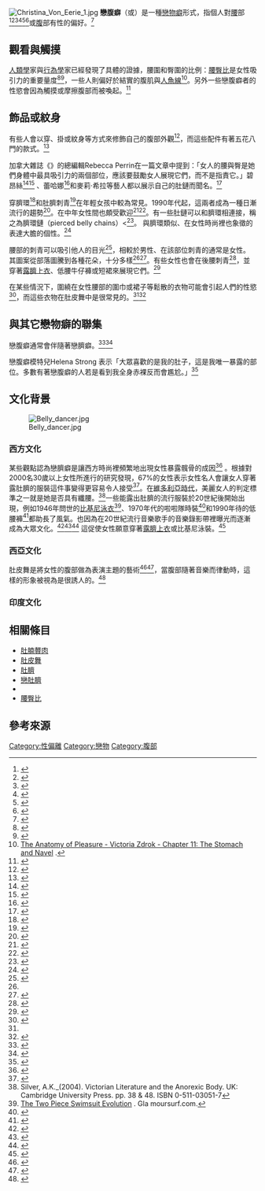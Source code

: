 [[File:Christina_Von_Eerie_1.jpg|thumb]]
'''戀腹癖'''（{{lang-en|alvinolagnia}}或{{lang|en|belly fetish}}）是一種[[戀物癖|戀物癖]]形式，指個人對[[腰|腰]]部<ref>{{cite web|title=CRM 397 : Sex Offences|url=http://criminology.missouristate.edu/assets/criminology/CRM_397-899_Fall_2013_Syllabus.pdf|website=criminology.missouristate.edu|accessdate=8 July 2014|deadurl=yes|archiveurl=https://web.archive.org/web/20140714171709/http://criminology.missouristate.edu/assets/criminology/CRM_397-899_Fall_2013_Syllabus.pdf|archivedate=2014年7月14日}}</ref><ref>{{cite web|last1=Rosalyn Sternberg|title=Understanding Sexual Fetishes And Paraphilias|url=http://kinseyconfidential.org/sexual-fetish-blog-post/|website=kinseyconfidential.org|accessdate=8 July 2014|archive-url=https://web.archive.org/web/20170304191119/https://kinseyconfidential.org/sexual-fetish-blog-post/|archive-date=2017-03-04|dead-url=yes}}</ref><ref>{{cite book|last1=John Curra|title=The Relativity of Deviance_(Google eBook)|date=8 May 2013|publisher=SAGE Publications|url=https://books.google.com/books?id=mbCNAQAAQBAJ&pg=PT188&lpg=PT188&dq=Alvinolagnia&source=bl&ots=w7wrAusLzs&sig=6xBuhyWAkNTYvAU03lycNolfmmU&hl=en&sa=X&ei=yNm7U_zFEMz68QWvlYHQAg&ved=0CCsQ6AEwAzgU#v=onepage&q=Alvinolagnia&f=false|accessdate=8 July 2014}}</ref><ref>{{cite book|last1=Ian Kerner PhD and Steph Auteri|title=Good in Bed Guide to 52 Weeks of Amazing Sex|publisher=Good in Bed Guides|isbn=0984322159|page=221|accessdate=6 July 2014|url=https://books.google.com/books?id=QrrJqyrEWzMC&pg=PA221&dq=Alvinolagnia&hl=en&sa=X&ei=8N-7U9SLBM6m8AWshoKIBg&ved=0CDgQ6AEwBQ#v=onepage&q=Alvinolagnia&f=false}}</ref><ref>{{cite web|last1=Susan Scutti|title=The Museum Of Sex Will Teach You About Your Sexual Nature And Possible Fetishes|url=http://www.medicaldaily.com/museum-sex-will-teach-you-about-your-sexual-nature-and-possible-fetishes-287978|website=medicaldaily.com|accessdate=6 July 2014|archive-date=2014-07-14|archive-url=https://web.archive.org/web/20140714230807/http://www.medicaldaily.com/museum-sex-will-teach-you-about-your-sexual-nature-and-possible-fetishes-287978|dead-url=no}}</ref><ref>{{cite news|last1=SEX AND LOVE EDITOR|title=Dirty Sex Dictionary|url=http://cltampa.com/dailyloaf/archives/2012/09/16/dirty-sex-dictionary#.VbKSNPmqqkq|accessdate=24 July 2015|agency=DAILY LOAF|date=Sep 16, 2012|archive-date=2015-07-19|archive-url=https://web.archive.org/web/20150719134038/http://cltampa.com/dailyloaf/archives/2012/09/16/dirty-sex-dictionary#.VbKSNPmqqkq|dead-url=no}}</ref>或[[腹|腹]]部有性的偏好。<ref>{{cite book|last1=Paul Convery|title=Inkhorn's Erotonomicon: An Advanced Sexual Vocabulary for Verbivores and Vulgarians, Volume 1|date=2012|publisher=Troubador Publishing Ltd|isbn=1780883153|page=13|url=https://books.google.com/books?id=AZfayFbCEzEC&pg=PA13&dq=alvinolagnia&hl=en&sa=X&ei=XuO4U9v6F8u4uATzkIHoCg&ved=0CCYQ6AEwAg#v=onepage&q=alvinolagnia&f=false|accessdate=6 July 2014}}</ref>

==觀看與觸摸==
[[人類學|人類學]]家與[[行為主義|行為學]]家已經發現了具體的證據，腰圍和臀圍的比例：[[腰臀比|腰臀比]]是女性吸引力的重要量度<ref>{{cite journal |doi=10.1037/0022-3514.65.2.293 |author=Singh D |title=Adaptive significance of female physical attractiveness: role of waist-to-hip ratio |url=https://archive.org/details/sim_journal-of-personality-and-social-psychology_1993-08_65_2/page/293 |journal=J Pers Soc Psychol |volume=65 |issue=2 |pages=293–307 |date=August 1993 |pmid=8366421}}</ref><ref>{{cite journal|journal=Ethology and Sociobiology |last=Singh |first=Devendra |author2=Young, Robert K. |date=2001-06-27 |title=Body Weight, Waist-to-Hip Ratio, Breasts, and Hips: Role in Judgments of Female Attractiveness and Desirability for Relationships |volume=16 |issue=6 |pages=483–507 |url=http://web.missouri.edu/~rouderj/3010/readings/Singh.pdf |doi=10.1016/0162-3095(95)00074-7 |format=PDF |deadurl=yes |archiveurl=https://web.archive.org/web/20111107191849/http://web.missouri.edu/~rouderj/3010/readings/Singh.pdf |archivedate=2011-11-07 }}</ref>，一些人則偏好於結實的腹肌與[[人魚線|人魚線]]<ref>[https://books.google.com/books?id=Cx62zwSwbcsC&dq=anatomy+of+pleasure&q=navel#v=snippet&q=navel&f=false The Anatomy of Pleasure - Victoria Zdrok - Chapter 11: The Stomach and Navel] {{Wayback|url=https://books.google.com/books?id=Cx62zwSwbcsC&dq=anatomy+of+pleasure&q=navel#v=snippet&q=navel&f=false |date=20170219183635 }}.</ref>。另外一些戀腹癖者的性慾會因為觸摸或摩擦腹部而被喚起。<ref>{{cite news|last1=PALLAVI TYAGI|title=Most pleasurable moan zones!|url=http://timesofindia.indiatimes.com/life-style/relationships/man-woman/Most-pleasurable-moan-zones/pmredirectshow/3599131.cms?curpg=2|accessdate=25 July 2015|work=Times of India|date=Jul 31, 2012|archive-date=2018-09-10|archive-url=https://web.archive.org/web/20180910174737/https://timesofindia.indiatimes.com/life-style/relationships/man-woman/Most-pleasurable-moan-zones/pmredirectshow/3599131.cms?curpg=2|dead-url=no}}</ref>

==飾品或紋身==



有些人會以穿{{link-en|臍環|navel piercing}}、掛{{link-en|肚鏈|belly chain}}或紋身等方式來修飾自己的腹部外觀<ref>{{cite web|last1=Amy Devan|title=Sari Gone West: 4 Innovative Ways to Style a Classic|url=http://www.india.com/lifestyle/sari-gone-west-4-innovative-ways-to-style-a-classic-660371/|website=india.com|accessdate=29 May 2016|archive-date=2016-09-28|archive-url=https://web.archive.org/web/20160928004649/http://www.india.com/lifestyle/sari-gone-west-4-innovative-ways-to-style-a-classic-660371/|dead-url=no}}</ref>，而這些配件有著五花八門的款式。<ref name ="ind">{{cite news|title=Rocked the body chain yet?|url=http://timesofindia.indiatimes.com/life-style/fashion/trends/Rocked-the-body-chain-yet/articleshow/47513898.cms|accessdate=29 May 2016|work=The Times of India|date=Jun 19, 2015|archive-date=2016-09-02|archive-url=https://web.archive.org/web/20160902071732/http://timesofindia.indiatimes.com/Life-Style/Fashion/Trends/Rocked-the-body-chain-yet/articleshow/47513898.cms|dead-url=no}}</ref>

加拿大雜誌《{{link-en|Flare|Flare_(magazine)}}》的總編輯Rebecca Perrin在一篇文章中提到：「女人的腰與臀是她們身體中最具吸引力的兩個部位，應該要鼓勵女人展現它們，而不是指責它。」碧昂絲<ref>{{cite news|last1=Madeline Boardman|title=Beyonce’s ‘Life Is But A Dream’: Singer’s Belly Chain Is The Unsung Hero Of New Documentary|url=http://www.huffingtonpost.com/entry/beyonce-life-is-but-a-dream-belly-chain_n_2670903.html?section=india|accessdate=29 May 2016|work=The Huffington Post|date=Feb 13, 2013|archive-date=2016-08-11|archive-url=https://web.archive.org/web/20160811102232/http://www.huffingtonpost.com/entry/beyonce-life-is-but-a-dream-belly-chain_n_2670903.html?section=india|dead-url=no}}</ref><ref>{{cite news|last1=Kat Stoeffel|title=GQ Put Beyoncé in a Belly Chain|url=http://nymag.com/thecut/2013/01/gq-put-beyonc-in-a-belly-chain.html|accessdate=29 May 2016|work=NYMAG.COM|date=January 9, 2013|archive-date=2016-08-04|archive-url=https://web.archive.org/web/20160804231655/http://nymag.com/thecut/2013/01/gq-put-beyonc-in-a-belly-chain.html|dead-url=no}}</ref> 、蕾哈娜<ref name="ch">{{cite news|title=About Those Blingy Body Chains ...|url=http://stylenews.people.com/style/2012/07/25/rihanna-miley-cyrus-body-chains/|accessdate=29 May 2016|work=People|date=September 25, 2012}}{{Dead link|date=2018年6月 |bot=InternetArchiveBot |fix-attempted=no }}</ref>和麥莉·希拉等藝人都以展示自己的肚鏈而聞名。<ref>{{cite web|last1=Rebecca Perrin|title=Great or Gauche: Belly chains|url=http://o.canada.com/life/fashion-beauty/great-or-gauche-belly-chains|website=o.canada.com|accessdate=29 May 2016|archive-date=2016-08-21|archive-url=https://web.archive.org/web/20160821070938/http://o.canada.com/life/fashion-beauty/great-or-gauche-belly-chains|dead-url=no}}</ref> 

穿臍環<ref>{{cite book |url=https://books.google.com/books?id=hRHUOxramGEC&dq=navel+ring+saree&q=navel#v=snippet&q=navel&f=false |title=Designing Clothes: Culture and Organization of the Fashion Industry |author=Veronica Manlow |publisher=Transaction Publishers |year=2009 |page=53 |isbn=9781412810555 |accessdate=9 December 2015 |quote=Recently we've seen an emphasis in women's clothing on the hips and abdomen—low rise pants, halter tops, and even rings and jewels for the navel. |archive-date=2019-08-22 |archive-url=https://web.archive.org/web/20190822104211/https://books.google.com/books?id=hRHUOxramGEC&dq=navel+ring+saree&q=navel#v=snippet&q=navel&f=false |dead-url=no }}<!-- assumes that navel rings require piercing --></ref>和肚臍刺青<ref>{{cite book |url=https://books.google.com/books?id=if6_kBbJlCcC&pg=PA327&dq=drew+barrymore+navel+tattoo&hl=en&ei=1PVtTs7zJYHegQeBwY2tAg&sa=X&oi=book_result&ct=result&resnum=1&ved=0CDIQ6AEwAA#v=snippet&q=navel&f=false |title=Rhetorics of Display |author=Lawrence J. Prelli |publisher=University of South Carolina Press |year=2006 |isbn=9781570036194 |page=327 |access-date=2017-03-09 |archive-date=2019-08-19 |archive-url=https://web.archive.org/web/20190819200755/https://books.google.com/books?id=if6_kBbJlCcC&pg=PA327&dq=drew+barrymore+navel+tattoo&hl=en&ei=1PVtTs7zJYHegQeBwY2tAg&sa=X&oi=book_result&ct=result&resnum=1&ved=0CDIQ6AEwAA#v=snippet&q=navel&f=false |dead-url=no }}</ref>在年輕女孩中較為常見。1990年代起，這兩者成為一種日漸流行的趨勢<ref>{{cite book |url=https://books.google.com/books?id=q6FI2czFz6MC&pg=PA224&dq=belly+button+fetish&hl=en&ei=8N3WTq_yOefz0gG83pnLDQ&sa=X&oi=book_result&ct=result&resnum=6&ved=0CEUQ6AEwBTgU#v=onepage&q=belly%20button%20fetish&f=false |title=The Greenwood Encyclopedia of Clothing Through World History: 1801 to the present |author=Jill Condra |publisher=Greenwood Publishing Group |year=2008 |isbn=9780313336652 |page=224 |access-date=2017-03-09 |archive-date=2019-08-15 |archive-url=https://web.archive.org/web/20190815071844/https://books.google.com/books?id=q6FI2czFz6MC&pg=PA224&dq=belly+button+fetish&hl=en&ei=8N3WTq_yOefz0gG83pnLDQ&sa=X&oi=book_result&ct=result&resnum=6&ved=0CEUQ6AEwBTgU#v=onepage&q=belly%20button%20fetish&f=false |dead-url=no }}</ref>。在中年女性間也頗受歡迎<ref>{{cite news|author=Cindy Sigler Dagnan|title=Guest column: What happened to modesty?|url=http://www.joplinglobe.com/editorial/x212148869/Guest-column-What-happened-to-modesty|accessdate=16 March 2012|newspaper=The Joplin Globe|date=16 August 2008|archive-date=2013-01-16|archive-url=https://web.archive.org/web/20130116053614/http://www.joplinglobe.com/editorial/x212148869/Guest-column-What-happened-to-modesty|dead-url=no}}</ref><ref>{{cite news|author=Neha Kaura|title=Piercings make a fashion statement|url=http://articles.timesofindia.indiatimes.com/2012-05-20/trends/31779032_1_piercings-navel-ring-trend|accessdate=25 May 2012|newspaper=The Times of India|date=20 May 2012|archive-date=2012-07-08|archive-url=https://archive.today/20120708061845/http://articles.timesofindia.indiatimes.com/2012-05-20/trends/31779032_1_piercings-navel-ring-trend|dead-url=yes}}</ref>。有一些肚鏈可以和臍環相連接，稱之為臍環鏈（pierced belly chains）<<ref>{{cite web|title=Belly Chains are Very Popular Among Girls|url=http://daaira.com/fashion/belly-chains-are-very-popular-among-girls/|website=daiira.com|accessdate=29 May 2016|archive-date=2016-08-05|archive-url=https://web.archive.org/web/20160805153026/http://daaira.com/fashion/belly-chains-are-very-popular-among-girls/|dead-url=no}}</ref>。
與臍環類似、{{link-en|髖環|Hip piercing}}在女性時尚裡也象徵的表達大膽的個性。<ref>{{cite web|title=21 Hip Piercing Pictures with Information|url=http://www.piercingmodels.com/hip-piercing/|website=piercingmodels.com|accessdate=29 May 2016|archive-date=2016-06-07|archive-url=https://web.archive.org/web/20160607121904/http://www.piercingmodels.com/hip-piercing|dead-url=no}}</ref>

腰部的刺青可以吸引他人的目光<ref name="t">{{cite web|title=20 Super Sexy Stomach Tattoos|url=http://www.tattoosbeautiful.com/20-super-sexy-stomach-tattoos/|website=tattoosbeautiful.com|accessdate=29 May 2016|archive-date=2016-07-16|archive-url=https://web.archive.org/web/20160716133435/http://www.tattoosbeautiful.com/20-super-sexy-stomach-tattoos/|dead-url=no}}</ref>，相較於男性、在該部位刺青的通常是女性。其圖案從部落圖騰到各種花朵，十分多樣<ref name="t"/><ref>{{cite web|title=FEMININE STOMACH TATTOOS|url=http://www.inkedmag.com/feminine-stomach-tattoos/|website=inkedmag.com|accessdate=29 May 2016|archive-date=2016-07-01|archive-url=https://web.archive.org/web/20160701185253/http://www.inkedmag.com/feminine-stomach-tattoos/|dead-url=no}}</ref>。有些女性也會在後腰刺青<ref>{{cite web|title=The Tattoo redefined in India|url=http://www.desiblitz.com/content/the-tattoo-redefined-in-india|website=desiblitz.com|accessdate=29 May 2016|archive-date=2016-08-07|archive-url=https://web.archive.org/web/20160807081546/http://www.desiblitz.com/content/the-tattoo-redefined-in-india|dead-url=no}}</ref>，並穿著[[露臍上衣|露臍上衣]]、低腰牛仔褲或短裙來展現它們。<ref name="b">{{cite news|last1=SHILPA SEBASTIAN R|title=Work that belly flat|url=http://www.thehindu.com/todays-paper/tp-features/tp-metroplus/work-that-belly-flat/article8403044.ece|accessdate=29 May 2016|work=The Hindu|date=March 28, 2016|archive-date=2019-12-01|archive-url=https://web.archive.org/web/20191201020830/https://www.thehindu.com/todays-paper/tp-features/tp-metroplus/work-that-belly-flat/article8403044.ece}}</ref>

在某些情況下，圍繞在女性腰部的圍巾或裙子等鬆散的衣物可能會引起人們的性慾<ref name="way">{{cite book|last1=Neena, Veena Bidasha|title=The Way of the Belly: 8 Essential Secrets of Beauty, Sensuality, Health, Happiness, and Outrageous Fun|date=2006|publisher=Hay House, Inc|isbn=140190615X|edition=Illustrated|url=https://books.google.com/books?id=DDL_JDsdW9IC&pg=PT128&lpg=PT128&dq=belly+sexy+turn-on&source=bl&ots=pJERwXKsJ5&sig=LMvnsDr6RNFcZFiXMyDfvayTTXo&hl=en&sa=X&ved=0ahUKEwi2q_n03f7MAhWMgI8KHa9wB4gQ6AEIQDAF#v=onepage&q=belly%20sexy%20turn-on&f=false|accessdate=29 May 2016}}</ref>，而這些衣物在肚皮舞中是很常見的。<ref name="b"/><ref>{{cite news|last1=SHILPA SEBASTIAN R.|title=Celebrating the woman|url=http://www.thehindu.com/todays-paper/tp-features/tp-metroplus/celebrating-the-woman/article8390495.ece|accessdate=29 May 2016|work=The Hindu|date=March 24, 2016|archive-date=2019-12-01|archive-url=https://web.archive.org/web/20191201040342/https://www.thehindu.com/todays-paper/tp-features/tp-metroplus/celebrating-the-woman/article8390495.ece}}</ref>

==與其它戀物癖的聯集==
戀腹癖通常會伴隨著戀臍癖。<ref name="anil">{{cite book|last1=Aggrawal|first1=Anil|title=Forensic and medico-legal aspects of sexual crimes and unusual sexual practices|date=2009|publisher=CRC Press|location=Boca Raton, FL|isbn=1420043099|page=121|url=https://books.google.com/books?id=uNkNhPZQprcC&printsec=frontcover&dq=alvinophilia&hl=en&sa=X&ei=dcyTU_OOAce2uASS8YDADw&ved=0CDkQ6AEwAw#v=onepage&q=navel&f=false|accessdate=6 July 2014}}</ref><ref>{{cite book|last1=Viren Swami, Adrian Furnham|title=The Psychology of Physical Attraction|date=2008|publisher=Routledge|location=Indiana University|isbn=0415422507|page=134|url=https://books.google.com/books?id=S83fAAAAMAAJ&q=alvinolagnia&dq=alvinolagnia&hl=en&sa=X&ei=XuO4U9v6F8u4uATzkIHoCg&ved=0CEEQ6AEwBw|access-date=2017-03-09|archive-date=2019-05-20|archive-url=https://web.archive.org/web/20190520181804/https://books.google.com/books?id=S83fAAAAMAAJ&q=alvinolagnia&dq=alvinolagnia&hl=en&sa=X&ei=XuO4U9v6F8u4uATzkIHoCg&ved=0CEEQ6AEwBw|dead-url=no}}</ref> 

戀腹癖模特兒Helena Strong 表示「大眾喜歡的是我的肚子，這是我唯一暴露的部位。多數有著戀腹癖的人若是看到我全身赤裸反而會尷尬。」<ref>{{cite news|last1=Rick Lax|title=FROM OVEREATERS TO TATTED TARTS, THESE LOCAL MODELS AREN’T THE USUAL RUNWAY QUEENS|url=http://www.lasvegasweekly.com/as-we-see-it/weekly-qa/2012/jun/06/overeaters-tatted-tarts-these-local-models-arent-u/|accessdate=23 May 2016|work=Las Vegas Weekly|date=Jun 6, 2012|archive-date=2016-06-10|archive-url=https://web.archive.org/web/20160610161706/http://lasvegasweekly.com/as-we-see-it/weekly-qa/2012/jun/06/overeaters-tatted-tarts-these-local-models-arent-u/|dead-url=no}}</ref>

==文化背景==
[[File:Belly_dancer.jpg|thumb]]

===西方文化===
某些觀點認為戀臍癖是讓西方時尚裡頻繁地出現女性暴露髖骨的成因<ref>{{cite book|last1=Victor T. Cheney|title=The Sex Offenses and their Treatments: The Problem--The Solution--Commentary|date=2004|publisher=AuthorHouse|isbn=1418429511|page=135|url=https://books.google.com/books?id=hajBags19z4C&dq=Alvinolagnia&source=gbs_navlinks_s}}</ref> 
。根據{{link-en|All-Bran|All-Bran}}對2000名30歲以上女性所進行的研究發現，67%的女性表示女性名人會讓女人穿著露肚臍的服裝這件事變得更容易令人接受<ref>{{cite news|last1=Bianca London|title=Women should ditch crop tops by the age of 34_(even if they have a stomach like Gwen Stefani)|url=http://www.dailymail.co.uk/femail/article-2355711/Women-stop-wearing-clothes-stomach-age-34-according-survey-women.html|accessdate=1 August 2015|work=Daily Mail|date=July 4, 2013|archive-date=2015-12-22|archive-url=https://web.archive.org/web/20151222085922/http://www.dailymail.co.uk/femail/article-2355711/Women-stop-wearing-clothes-stomach-age-34-according-survey-women.html|dead-url=no}}</ref>。在[[維多利亞時代|維多利亞時代]]，美麗女人的判定標準之一就是她是否具有纖腰。<ref name="Silver">Silver, A.K._(2004). Victorian Literature and the Anorexic Body. UK: Cambridge University Press. pp. 38 & 48. ISBN 0-511-03051-7</ref>一些能露出肚臍的流行服裝於20世紀後開始出現，例如1946年問世的[[比基尼泳衣|比基尼泳衣]]<ref>[http://www.glamoursurf.com/articles/article/4918259/114188.htm The Two Piece Swimsuit Evolution] {{Wayback|url=http://www.glamoursurf.com/articles/article/4918259/114188.htm |date=20151117023941 }}. Gla moursurf.com.</ref>、1970年代的啦啦隊時裝<ref>{{cite book|last=Tim Delaney, Tim Madigan|title=Sports: Why People Love Them!|year=2009|publisher=University Press of America|isbn=9780761844891|page=248|url=https://books.google.com/books?id=_leJMTGB3OoC&pg=PA148&dq=cheerleader+midriff&hl=en&sa=X&ei=_wyAT--XCoTprQeL5NTrBQ&ved=0CDgQ6AEwAQ#v=onepage&q=midriff&f=false|access-date=2017-03-09|archive-date=2019-08-19|archive-url=https://web.archive.org/web/20190819060336/https://books.google.com/books?id=_leJMTGB3OoC&pg=PA148&dq=cheerleader+midriff&hl=en&sa=X&ei=_wyAT--XCoTprQeL5NTrBQ&ved=0CDgQ6AEwAQ#v=onepage&q=midriff&f=false|dead-url=no}}</ref>和1990年待的低腰褲<ref>{{cite web |url=https://books.google.com/books?id=ziUAAAAAMBAJ&dq=New+York+Magazine%E2%80%8E+Navel&source=gbs_navlinks_s |title=Navel Mauvers |work=New York |date=10 May 1993 |page=26 |accessdate=11 August 2011 |archive-date=2020-08-05 |archive-url=https://web.archive.org/web/20200805102838/https://books.google.com/books?id=ziUAAAAAMBAJ&dq=New+York+Magazine%E2%80%8E+Navel&source=gbs_navlinks_s |dead-url=no }}</ref>都助長了風氣。{{link-en|Midriff|Midriff}}也因為在20世紀流行音樂歌手的音樂錄影帶裡曝光而逐漸成為大眾文化。<ref>{{cite news|last1=Christina Anderson|title=Rihanna, Madonna And 48 More Celebrities Who Made The Midriff So Fabulous_(PHOTOS)|url=http://www.huffingtonpost.com/2012/07/18/rihanna-madonna-belly-baring-tops_n_1679503.html?ir=India&adsSiteOverride=in|accessdate=25 July 2015|work=The Huffington Post|date=18 July 2012|archive-date=2015-09-24|archive-url=https://web.archive.org/web/20150924162007/http://www.huffingtonpost.com/2012/07/18/rihanna-madonna-belly-baring-tops_n_1679503.html?ir=India&adsSiteOverride=in|dead-url=no}}</ref><ref>{{cite news|last1=DANELLE SANDOVAL|title=The 9 Best Christina Aguilera Midriff Moments From The '90s To 2000s, From Her "What A Girl Wants" Days To The "Dirrty" Era|url=http://www.bustle.com/articles/83734-the-9-best-christina-aguilera-midriff-moments-from-the-90s-to-2000s-from-her-what-a|accessdate=1 August 2015|work=BUSTLE|date=May 19, 2015|archive-date=2015-06-15|archive-url=https://web.archive.org/web/20150615020725/http://www.bustle.com/articles/83734-the-9-best-christina-aguilera-midriff-moments-from-the-90s-to-2000s-from-her-what-a|dead-url=no}}</ref><ref>{{cite web|title=Boobs, Belly & Thigh! Dissect the Sexy Anatomy Of the ACM Awards Right Here!|url=http://perezhilton.com/cocoperez/2014-04-07-acm-awards-2014-boobs-cleavage-skin-photos/?from=post|website=perezhilton.com|accessdate=29 May 2016|archive-date=2016-06-24|archive-url=https://web.archive.org/web/20160624212927/http://perezhilton.com/cocoperez/2014-04-07-acm-awards-2014-boobs-cleavage-skin-photos/?from=post|dead-url=no}}</ref>
這促使女性願意穿著[[露臍上衣|露臍上衣]]或比基尼泳裝。<ref name="g">{{cite web|title=Alvinolagnia|url=http://www.gaypopculture.com/bdsmreference/archives/fetish_dictionary/alvinolagnia.php|website=gaypopculture.com|accessdate=8 July 2014|archive-url=https://web.archive.org/web/20140714150109/http://www.gaypopculture.com/bdsmreference/archives/fetish_dictionary/alvinolagnia.php|archive-date=2014-07-14|dead-url=yes}}</ref>

===西亞文化===
肚皮舞是將女性的腹部做為表演主題的藝術<ref>{{cite web|last1=drmarkgriffiths|title=Dance encounter: A beginner’s guide to choreophila|url=https://drmarkgriffiths.wordpress.com/2013/10/02/dance-encounter-a-beginners-guide-to-choreophila/|website=drmarkgriffiths.wordpress.com|accessdate=1 August 2015|archive-date=2015-05-23|archive-url=https://web.archive.org/web/20150523003122/https://drmarkgriffiths.wordpress.com/2013/10/02/dance-encounter-a-beginners-guide-to-choreophila/|dead-url=no}}</ref><ref>{{cite news|last=Charlene Chua|title=Belly sexy dancing|url=http://news.asiaone.com/News/Latest%2BNews/Showbiz/Story/A1Story20120326-335795.html|accessdate=8 April 2012|newspaper=Asia One|date=Mar 28, 2012|archive-date=2012-03-31|archive-url=https://web.archive.org/web/20120331023645/http://news.asiaone.com/News/Latest+News/Showbiz/Story/A1Story20120326-335795.html|dead-url=no}}</ref>，當腹部隨著音樂而律動時，這樣的形象被視為是很誘人的。<ref>{{cite journal|last1=Karin van Nieuwkerk|title=Female entertainers: seduction, sin and shame|date=14 Oct 1998|url=http://www.umbc.edu/MA/index/number3/nieuwkerk/karin_5.htm|accessdate=25 July 2015|journal=|archive-date=2015-11-30|archive-url=https://web.archive.org/web/20151130022713/http://umbc.edu/MA/index/number3/nieuwkerk/karin_5.htm|dead-url=no}}</ref>

=== 印度文化 ===

== 相關條目 ==
*[[肚腩贅肉|肚腩贅肉]]
*[[肚皮舞|肚皮舞]]
*[[肚臍|肚臍]]
*[[戀肚臍|戀肚臍]]
*{{link-en|大眾文化中的肚臍|Navel in popular culture}}
*[[腰臀比|腰臀比]]

==參考來源==
{{reflist|4}}

{{戀物癖}}

[[Category:性偏離|Category:性偏離]]
[[Category:戀物|Category:戀物]]
[[Category:腹部|Category:腹部]]